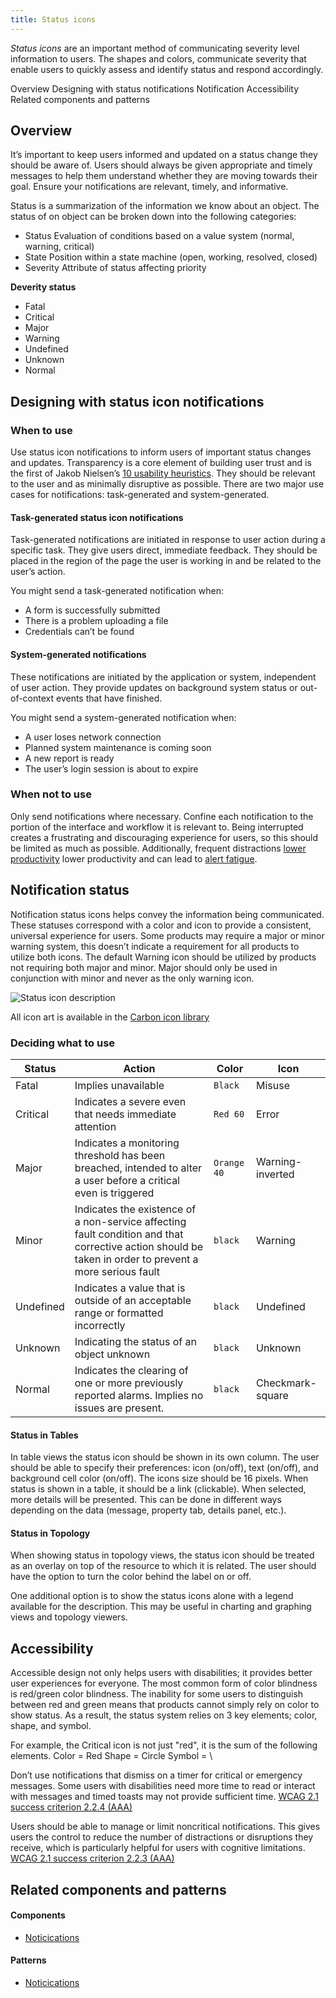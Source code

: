 ```yaml
---
title: Status icons
---
```


<PageDescription>

_Status icons_ are an important method of communicating severity level information to users. The shapes and colors, communicate severity that enable users to quickly assess and identify status and respond accordingly.

</PageDescription>

<AnchorLinks>
  <AnchorLink>Overview</AnchorLink>
  <AnchorLink>Designing with status notifications</AnchorLink>
  <AnchorLink>Notification</AnchorLink>
  <AnchorLink>Accessibility</AnchorLink>
  <AnchorLink>Related components and patterns</AnchorLink>
</AnchorLinks>

## Overview

It’s important to keep users informed and updated on a status change they should be aware of. Users should always be given appropriate and timely messages to help them understand whether they are moving towards their goal. Ensure your notifications are relevant, timely, and informative.

Status is a summarization of the information we know about an object. The status of on object can be broken down into the following categories:

- Status Evaluation of conditions based on a value system (normal, warning, critical)
- State Position within a state machine (open, working, resolved, closed)
- Severity Attribute of status affecting priority


**Deverity status**
- Fatal
- Critical
- Major
- Warning
- Undefined
- Unknown
- Normal

## Designing with status icon notifications

### When to use
Use status icon notifications to inform users of important status changes and updates. Transparency is a core element of building user trust and is the first of Jakob Nielsen’s [10 usability heuristics](https://www.nngroup.com/articles/ten-usability-heuristics/). They should be relevant to the user and as minimally disruptive as possible. There are two major use cases for notifications: task-generated and system-generated.

#### Task-generated status icon notifications
Task-generated notifications are initiated in response to user action during a specific task. They give users direct, immediate feedback. They should be placed in the region of the page the user is working in and be related to the user’s action.

You might send a task-generated notification when:
- A form is successfully submitted
- There is a problem uploading a file
- Credentials can’t be found

#### System-generated notifications

These notifications are initiated by the application or system, independent of user action. They provide updates on background system status or out-of-context events that have finished.

You might send a system-generated notification when:
- A user loses network connection
- Planned system maintenance is coming soon
- A new report is ready
- The user’s login session is about to expire

### When not to use

Only send notifications where necessary. Confine each notification to the portion of the interface and workflow it is relevant to. Being interrupted creates a frustrating and discouraging experience for users, so this should be limited as much as possible. Additionally, frequent distractions [lower productivity](https://link.springer.com/chapter/10.1007/978-1-4842-4221-6_9#Sec22m) lower productivity and can lead to [alert fatigue](https://psnet.ahrq.gov/primer/alert-fatigue).

## Notification status

Notification status icons helps convey the information being communicated. These statuses correspond with a color and icon to provide a consistent, universal experience for users. Some products may require a major or minor warning system, this doesn’t indicate a requirement for all products to utilize both icons. The default Warning icon should be utilized by products not requiring both major and minor. Major should only be used in conjunction with minor and never as the only warning icon.

![Status icon description](images/Icons.jpg)

All icon art is available in the [Carbon icon library](https://carbondesignsystem.com/guidelines/icons/library/)

### Deciding what to use

| Status   | Action    | Color      | Icon       |
| -------- | --------- | ---------- | ---------- |
| Fatal    | Implies unavailable | `Black` | Misuse |
| Critical    | Indicates a severe even that needs immediate attention | `Red 60` | Error |
| Major    | Indicates a monitoring threshold has been breached, intended to alter a user before a critical even is triggered | `Orange 40` | Warning-inverted |
| Minor    | Indicates the existence of a non-service affecting fault condition and that corrective action should be taken in order to prevent a more serious fault | `black` | Warning |
| Undefined    | Indicates a value that is outside of an acceptable range or formatted incorrectly | `black` | Undefined |
| Unknown    | Indicating the status of an object unknown | `black` | Unknown |
| Normal    | Indicates the clearing of one or more previously reported alarms. Implies no issues are present. | `black` | Checkmark-square |

#### Status in Tables 
In table views the status icon should be shown in its own column. The user should be able to specify their preferences: icon (on/off), text (on/off), and background cell color (on/off). The icons size should be 16 pixels. When status is shown in a table, it should be a link (clickable). When selected, more details will be presented. This can be done in different ways depending on the data (message, property tab, details panel, etc.).

#### Status in Topology 
When showing status in topology views, the status icon should be treated as an overlay on top of the resource to which it is related. The user should have the option to turn the color behind the label on or off.

One additional option is to show the status icons alone with a legend available for the description. This may be useful in charting and graphing views and topology viewers.

## Accessibility 

Accessible design not only helps users with disabilities; it provides better user experiences for everyone. The most common form of color blindness is red/green color blindness. The inability for some users to distinguish between red and green means that products cannot simply rely on color to show status. As a result, the status system relies on 3 key elements; color, shape, and symbol.

For example, the Critical icon is not just "red", it is the sum of the following elements.
Color = Red
Shape = Circle
Symbol = \

Don’t use notifications that dismiss on a timer for critical or emergency messages. Some users with disabilities need more time to read or interact with messages and timed toasts may not provide sufficient time. [WCAG 2.1 success criterion 2.2.4 (AAA)](https://www.w3.org/WAI/WCAG21/Understanding/no-timing.html)

Users should be able to manage or limit noncritical notifications. This gives users the control to reduce the number of distractions or disruptions they receive, which is particularly helpful for users with cognitive limitations. [WCAG 2.1 success criterion 2.2.3 (AAA)](https://www.w3.org/WAI/WCAG21/Understanding/interruptions.html)

## Related components and patterns

#### Components
- [Noticications](https://www.carbondesignsystem.com/components/notification/code)

#### Patterns
- [Noticications](https://www.carbondesignsystem.com/patterns/notification-pattern)